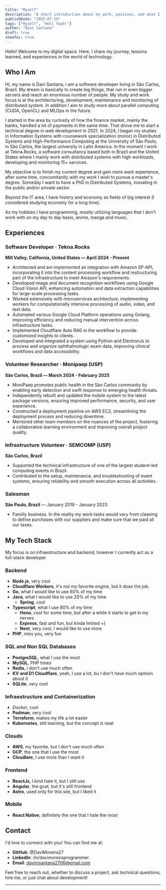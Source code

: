 ```yaml
---
title: "Myself"
description: "A short introduction about my work, passions, and what I aim to achieve"
publishDate: "2025-07-19"
tags: ["Myself", "Hell Yeah!"]
author: "Davi Santana"
draft: true
showToc: true
---
```


<section className="intro-section">
  <p className="intro-text">
    Hello! Welcome to my digital space. Here, I share my journey, lessons learned, and experiences in the world of technology.
  </p>
</section>

## Who I Am

Hi, my name is Davi Santana, i am a software developer living in São Carlos, Brazil. My dream is basically to create big things, that run in even bigger servers and reach an enormous number of people. My study and work focus is at the architecturing, development, maintenance and monitoring of distributed system. In addition I aim to study more about parallel computing (CUDA, OpenCL) and MLOps in the future.

I started in the area by curiosity of how the finance market, mainly the banks, handled a lot of payments in the same time. That drove me to start a technical degree in web development in 2021. In 2024, I began my studies in Information Systems with coursework specialization (minor) in Distributed Systems and High-Performance Computing at the University of São Paulo, in São Carlos, the largest university in Latin America. In the moment I work at Tekna.Rocks, a software consultancy based both in Brazil and the United States where I mainly work with distributed systems with high workloads, developing and monitoring 15+ services.

My objective is to finish my current degree and gain more work experience, after some time, concomitantly with my work I wish to pursue a master's degree. Someday I want to have a PhD in Distributed Systems, inovating in the public and/or private sector.

Beyond the IT area, I have history and economy as fields of big interest (I considered studying economy for a long time).

As my hobbies I have programming, mostly utilizing languages that I don't work with on my day to day basis, anime, manga and music.

## Experiences

### Software Developer · Tekna.Rocks  
**Mill Valley, California, United States — April 2024 - Present**

- Architected and am implemented an integration with Amazon SP-API, incorporating it into the content processing workflow and restructuring part of the infrastructure to meet Amazon's requirements.
- Developed image and document recognition workflows using Google Cloud Vision API, enhancing automation and data extraction capabilities for large-scale processing tasks.
- Worked extensively with microservices architecture, implementing workers for computationally intensive processing of audio, video, and text data.
- Automated various Google Cloud Platform operations using Golang, improving efficiency and reducing manual intervention across infrastructure tasks.
- Implemented Cloudflare Auto RAG in the workflow to provide customized insights to clients.
- Developed and integrated a system using Python and ElectronJs to process and organize ophthalmologic exam data, improving clinical workflows and data accessibility.

### Volunteer Researcher · Monipaep (USP)  
**São Carlos, Brazil — March 2024 - February 2025**

- MoniPaep promotes public health in the São Carlos community by enabling early detection and swift response to emerging health threats.
- Independently rebuilt and updated the mobile system to the latest package versions, ensuring improved performance, security, and user experience.
- Constructed a deployment pipeline on AWS EC2, streamlining the deployment process and reducing downtime.
- Mentored other team members on the nuances of the project, fostering a collaborative learning environment and improving overall project quality.

### Infrastructure Volunteer · SEMCOMP (USP)  
**São Carlos, Brazil**

- Supported the technical infrastructure of one of the largest student-led computing events in Brazil.
- Contributed to the setup, maintenance, and troubleshooting of event systems, ensuring reliability and smooth execution across all activities.

### Salesman
**São Paulo, Brazil** — January 2019 - January 2023 

- Familly business. In the reality my work tasks would vary from cleaning to define purchases with our suppliers and make sure that we paid all our taxes.

## My Tech Stack

My focus is on infraestructure and backend, however I currently act as a full-stack developer

### Backend

- **Node.js**, very cool
- **Cloudflare Workers**, it's not my favorite engine, but it does the job.
- **Go**, what I would like to use 80% of my time
- **Java**, what I would like to use 20% of my time
  - **Spring**, cool
- **Typescript**, what I use 90% of my time
  - **Hono**, cool for some time, but after a while it starts to get in my nerves
  - **Express**, fast and fun, but kinda limited =(
  - **Nest**, very cool, I would like to use more
- **PHP**, miss you, very fun

### SQL and Non SQL Databases

- **PostgreSQL**, what I use the most
- **MySQL**, PHP times
- **Redis**, i don't use much often
- **KV and D1 Cloudflare**, yeah, I use a lot, bu I don't have much opinion about it
- **SQLite**, very cool

### Infraestructure and Containerization

- *Docker*, cool
- **Podman**, very cool
- **Terraform**, makes my life a lot easier
- **Kubernetes**, still learning, but the concept is neat

### Clouds

- **AWS**, my favorite, but I don't use much often
- **GCP**, the one that I use the most
- **Cloudlare**, I use more than I want it

### Frontend

- **ReactJs**, I kind hate it, but I still use
- **Angular**, the goat, but it's still frontend
- **Astro**, used only for this site, but I liked it

### Mobile

- **React Native**, definitely the one that I hate the most

## Contact

I'd love to connect with you! You can find me at:

- **GitHub**: @DaviMoreira27
- **LinkedIn**: /in/davimoreiraprogrammer  
- **Email**: davimsantana2706@email.com

Feel free to reach out, whether to discuss a project, ask technical questions, hire me, or just chat about development!

---

